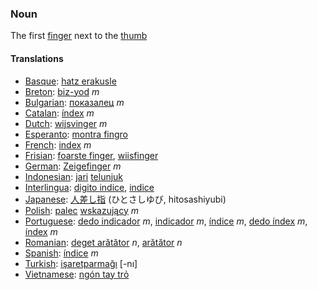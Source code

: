 ===Noun===

The first [[finger]] next to the [[thumb]]

====Translations====
*[[Basque]]: [[hatz erakusle]]
*[[Breton]]: [[biz-yod]] ''m''
*[[Bulgarian]]: [[показалец]] ''m''
*[[Catalan]]: [[índex]] ''m''
*[[Dutch]]: [[wijsvinger]] ''m''
*[[Esperanto]]: [[montra fingro]]
*[[French]]: [[index]] ''m''
*[[Frisian]]: [[foarste finger]], [[wiisfinger]]
*[[German]]: [[Zeigefinger]] ''m''
*[[Indonesian]]: [[jari]] [[telunjuk]]
*[[Interlingua]]: [[digito indice]], [[indice]]
*[[Japanese]]: [[人差し指]] (ひとさしゆび, hitosashiyubi)
*[[Polish]]: [[palec]] [[wskazujący]] ''m''
*[[Portuguese]]: [[dedo indicador]] ''m'', [[indicador]] ''m'', [[índice]] ''m'', [[dedo índex]] ''m'', [[índex]] ''m''
*[[Romanian]]: [[deget arătător]] ''n'', [[arătător]] ''n''
*[[Spanish]]: [[índice]] ''m''
*[[Turkish]]: [[işaretparmağı]] [-nı]
*[[Vietnamese]]: [[ngón tay trỏ]]